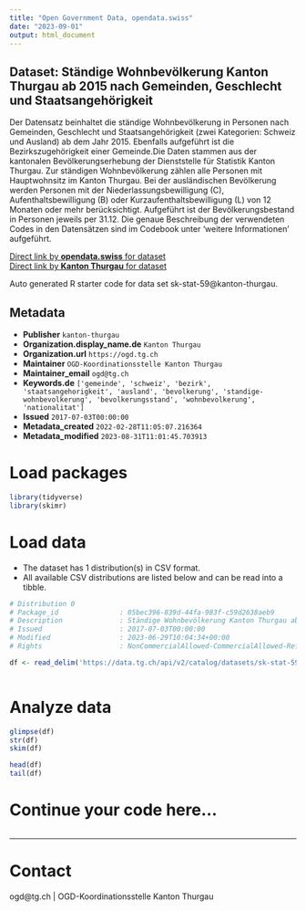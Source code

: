 ```yaml
---
title: "Open Government Data, opendata.swiss"
date: "2023-09-01"
output: html_document
---
```


## Dataset: Ständige Wohnbevölkerung Kanton Thurgau ab 2015 nach Gemeinden, Geschlecht und Staatsangehörigkeit

Der Datensatz beinhaltet die ständige Wohnbevölkerung in Personen nach Gemeinden, Geschlecht und Staatsangehörigkeit (zwei Kategorien: Schweiz und Ausland) ab dem Jahr 2015. Ebenfalls aufgeführt ist die Bezirkszugehörigkeit einer Gemeinde.Die Daten stammen aus der kantonalen Bevölkerungserhebung der Dienststelle für Statistik Kanton Thurgau. Zur ständigen Wohnbevölkerung zählen alle Personen mit Hauptwohnsitz im Kanton Thurgau. Bei der ausländischen Bevölkerung werden Personen mit der Niederlassungsbewilligung (C), Aufenthaltsbewilligung (B) oder Kurzaufenthaltsbewilligung (L) von 12 Monaten oder mehr berücksichtigt. Aufgeführt ist der Bevölkerungsbestand in Personen jeweils per 31.12. Die genaue Beschreibung der verwendeten Codes in den Datensätzen sind im Codebook unter 'weitere Informationen' aufgeführt. 

[Direct link by **opendata.swiss** for dataset](https://opendata.swiss/de/dataset/standige-wohnbevolkerung-kanton-thurgau-ab-2015-nach-gemeinden-geschlecht-und-staatsangehorigke)<br>
[Direct link by **Kanton Thurgau** for dataset](https://data.tg.ch/explore/dataset/sk-stat-59/)

Auto generated R starter code for data set sk-stat-59@kanton-thurgau.

## Metadata

- **Publisher** `kanton-thurgau`
- **Organization.display_name.de** `Kanton Thurgau`
- **Organization.url** `https://ogd.tg.ch`
- **Maintainer** `OGD-Koordinationsstelle Kanton Thurgau`
- **Maintainer_email** `ogd@tg.ch`
- **Keywords.de** `['gemeinde', 'schweiz', 'bezirk', 'staatsangehorigkeit', 'ausland', 'bevolkerung', 'standige-wohnbevolkerung', 'bevolkerungsstand', 'wohnbevolkerung', 'nationalitat']`
- **Issued** `2017-07-03T00:00:00`
- **Metadata_created** `2022-02-28T11:05:07.216364`
- **Metadata_modified** `2023-08-31T11:01:45.703913`


# Load packages

```r

library(tidyverse)
library(skimr)

```

# Load data

-   The dataset has 1 distribution(s) in CSV format.
-   All available CSV distributions are listed below and can be read into a tibble.

```r

# Distribution 0
# Package_id               : 05bec396-839d-44fa-983f-c59d2638aeb9
# Description              : Ständige Wohnbevölkerung Kanton Thurgau ab 2015 nach Gemeinden, Geschlecht und Staatsangehörigkeit (csv)
# Issued                   : 2017-07-03T00:00:00
# Modified                 : 2023-06-29T10:04:34+00:00
# Rights                   : NonCommercialAllowed-CommercialAllowed-ReferenceRequired

df <- read_delim('https://data.tg.ch/api/v2/catalog/datasets/sk-stat-59/exports/csv')



```

# Analyze data

```r

glimpse(df)
str(df)
skim(df)

head(df)
tail(df)

```

# Continue your code here...

```r

```

------------------------------------------------------------------------

# Contact

ogd@tg.ch | OGD-Koordinationsstelle Kanton Thurgau
